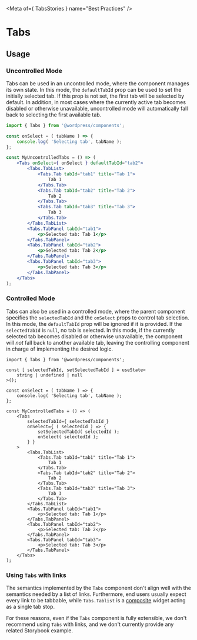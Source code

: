 

<Meta of={ TabsStories } name="Best Practices" />

# Tabs

## Usage

### Uncontrolled Mode

Tabs can be used in an uncontrolled mode, where the component manages its own state. In this mode, the `defaultTabId` prop can be used to set the initially selected tab. If this prop is not set, the first tab will be selected by default. In addition, in most cases where the currently active tab becomes disabled or otherwise unavailable, uncontrolled mode will automatically fall back to selecting the first available tab.

```jsx
import { Tabs } from '@wordpress/components';

const onSelect = ( tabName ) => {
	console.log( 'Selecting tab', tabName );
};

const MyUncontrolledTabs = () => (
	<Tabs onSelect={ onSelect } defaultTabId="tab2">
		<Tabs.TabList>
			<Tabs.Tab tabId="tab1" title="Tab 1">
				Tab 1
			</Tabs.Tab>
			<Tabs.Tab tabId="tab2" title="Tab 2">
				Tab 2
			</Tabs.Tab>
			<Tabs.Tab tabId="tab3" title="Tab 3">
				Tab 3
			</Tabs.Tab>
		</Tabs.TabList>
		<Tabs.TabPanel tabId="tab1">
			<p>Selected tab: Tab 1</p>
		</Tabs.TabPanel>
		<Tabs.TabPanel tabId="tab2">
			<p>Selected tab: Tab 2</p>
		</Tabs.TabPanel>
		<Tabs.TabPanel tabId="tab3">
			<p>Selected tab: Tab 3</p>
		</Tabs.TabPanel>
	</Tabs>
);
```

### Controlled Mode

Tabs can also be used in a controlled mode, where the parent component specifies the `selectedTabId` and the `onSelect` props to control tab selection. In this mode, the `defaultTabId` prop will be ignored if it is provided. If the `selectedTabId` is `null`, no tab is selected. In this mode, if the currently selected tab becomes disabled or otherwise unavailable, the component will _not_ fall back to another available tab, leaving the controlling component in charge of implementing the desired logic.

```tsx
import { Tabs } from '@wordpress/components';

const [ selectedTabId, setSelectedTabId ] = useState<
	string | undefined | null
>();

const onSelect = ( tabName ) => {
	console.log( 'Selecting tab', tabName );
};

const MyControlledTabs = () => (
	<Tabs
		selectedTabId={ selectedTabId }
		onSelect={ ( selectedId ) => {
			setSelectedTabId( selectedId );
			onSelect( selectedId );
		} }
	>
		<Tabs.TabList>
			<Tabs.Tab tabId="tab1" title="Tab 1">
				Tab 1
			</Tabs.Tab>
			<Tabs.Tab tabId="tab2" title="Tab 2">
				Tab 2
			</Tabs.Tab>
			<Tabs.Tab tabId="tab3" title="Tab 3">
				Tab 3
			</Tabs.Tab>
		</Tabs.TabList>
		<Tabs.TabPanel tabId="tab1">
			<p>Selected tab: Tab 1</p>
		</Tabs.TabPanel>
		<Tabs.TabPanel tabId="tab2">
			<p>Selected tab: Tab 2</p>
		</Tabs.TabPanel>
		<Tabs.TabPanel tabId="tab3">
			<p>Selected tab: Tab 3</p>
		</Tabs.TabPanel>
	</Tabs>
);
```

### Using `Tabs` with links

The semantics implemented by the `Tabs` component don't align well with the semantics needed by a list of links. Furthermore, end users usually expect every link to be tabbable, while `Tabs.Tablist` is a [composite](https://w3c.github.io/aria/#composite) widget acting as a single tab stop.

For these reasons, even if the `Tabs` component is fully extensible, we don't recommend using `Tabs` with links, and we don't currently provide any related Storybook example.
